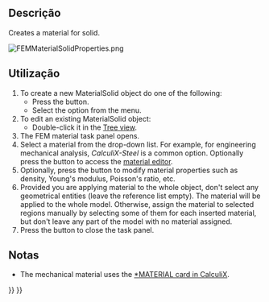 <languages/>

<div class="mw-translate-fuzzy">
{{Docnav
|[[FEM_Analysis/pt-br|Contêiner de análise]]
|[[FEM_MaterialFluid/pt-br|Materiais fluidos]]
|[[FEM_Workbench/pt-br|FEM]]
|IconL=FEM_Analysis.svg
|IconR=FEM_MaterialFluid.svg
|IconC=Workbench_FEM.svg
}}
</div>

{{GuiCommandContainer|
{{GuiCommand
|Name=FEM MaterialSolid
|MenuLocation=Model → Materials → Material for solid
|Workbenches=[[FEM_Workbench|FEM]]
|Shortcut={{KEY|M}} {{KEY|S}}
|SeeAlso=[[FEM_tutorial|FEM tutorial]]
}}
{{GuiCommandFemInfo
|Solvers=All
}}
}}

<span id="Description"></span>
==Descrição==

Creates a material for solid.

[[File:FEMMaterialSolidProperties.png]]
{{Caption|The FEM material task panel}}

<span id="Usage"></span>
==Utilização==

# To create a new MaterialSolid object do one of the following:
#* Press the {{Button|[[Image:FEM_MaterialSolid.svg|16px]] [[FEM_MaterialSolid|Material for solid]]}} button.
#* Select the {{MenuCommand|Model → Materials → [[Image:FEM_MaterialSolid.svg|16px]] Material for solid‏‎}} option from the menu.
# To edit an existing MaterialSolid object:
#* Double-click it in the [[Tree_view|Tree view]].
# The FEM material task panel opens.
# Select a material from the drop-down list. For example, for engineering mechanical analysis, ''CalculiX-Steel'' is a common option. Optionally press the {{Button|Launch Editor}} button to access the [[Materials_Edit|material editor]].
# Optionally, press the {{Button|Use this task panel}} button to modify material properties such as density, Young's modulus, Poisson's ratio, etc.
# Provided you are applying material to the whole object, don't select any geometrical entities (leave the reference list empty). The material will be applied to the whole model. Otherwise, assign the material to selected regions manually by selecting some of them for each inserted material, but don't leave any part of the model with no material assigned.
# Press the {{Button|Close}} button to close the task panel.

<span id="Notes"></span>
==Notas==

* The mechanical material uses the [https://web.mit.edu/calculix_v2.7/CalculiX/ccx_2.7/doc/ccx/node216.html *MATERIAL card in CalculiX].


<div class="mw-translate-fuzzy">
{{Docnav
|[[FEM_Analysis/pt-br|Contêiner de análise]]
|[[FEM_MaterialFluid/pt-br|Material para fluidos]]
|[[FEM_Workbench/pt-br|FEM]]
|IconL=FEM_Analysis.svg
|IconR=FEM_MaterialFluid.svg
|IconC=Workbench_FEM.svg
}}
</div>

{{FEM Tools navi{{#translation:}}}}
{{Userdocnavi{{#translation:}}}}
{{clear}}